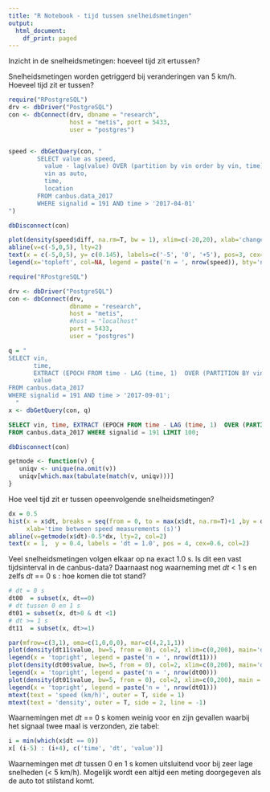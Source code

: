 ```yaml
---
title: "R Notebook - tijd tussen snelheidsmetingen"
output:
  html_document:
    df_print: paged
---
```


Inzicht in de snelheidsmetingen: hoeveel tijd zit ertussen?

Snelheidsmetingen worden getriggerd bij veranderingen van 5 km/h. Hoeveel tijd zit er tussen?
```r
require("RPostgreSQL")
drv <- dbDriver("PostgreSQL")
con <- dbConnect(drv, dbname = "research",
                 host = "metis", port = 5433,
                 user = "postgres")


speed <- dbGetQuery(con, "
        SELECT value as speed, 
          value - lag(value) OVER (partition by vin order by vin, time) diff, 
          vin as auto, 
          time, 
          location 
        FROM canbus.data_2017
        WHERE signalid = 191 AND time > '2017-04-01'
")

dbDisconnect(con)

plot(density(speed$diff, na.rm=T, bw = 1), xlim=c(-20,20), xlab='change in speed (km/h)', main='', las=1)
abline(v=c(-5,0,5), lty=2)
text(x = c(-5,0,5), y= c(0.145), labels=c('-5', '0', '+5'), pos=3, cex=1, xpd=NA)
legend(x='topleft', col=NA, legend = paste('n = ', nrow(speed)), bty='n', cex=1)

```


```r
require("RPostgreSQL")

drv <- dbDriver("PostgreSQL")
con <- dbConnect(drv, 
                 dbname = "research",
                 host = "metis",
                 #host = "localhost"
                 port = 5433,
                 user = "postgres")

q = "
SELECT vin, 
       time, 
       EXTRACT (EPOCH FROM time - LAG (time, 1)  OVER (PARTITION BY vin ORDER BY vin, time)) dt, 
       value
FROM canbus.data_2017 
WHERE signalid = 191 AND time > '2017-09-01';
  "
x <- dbGetQuery(con, q)
```


```sql
SELECT vin, time, EXTRACT (EPOCH FROM time - LAG (time, 1)  OVER (PARTITION BY vin ORDER BY vin, time)) dt, value
FROM canbus.data_2017 WHERE signalid = 191 LIMIT 100;
```

```r
dbDisconnect(con)
```

```r
getmode <- function(v) {
   uniqv <- unique(na.omit(v))
   uniqv[which.max(tabulate(match(v, uniqv)))]
}
```


Hoe veel tijd zit er tussen opeenvolgende snelheidsmetingen? 
```r
dx = 0.5
hist(x = x$dt, breaks = seq(from = 0, to = max(x$dt, na.rm=T)+1 ,by = dx), xlim=c(0,60), freq = F, las=1,
     xlab='time between speed measurements (s)')
abline(v=getmode(x$dt)-0.5*dx, lty=2, col=2)
text(x = 1,  y = 0.4, labels = 'dt = 1.0', pos = 4, cex=0.6, col=2)
```

Veel snelheidsmetingen volgen elkaar op na exact 1.0 s. Is dit een vast tijdsinterval in de canbus-data?
Daarnaast nog waarneming met _dt_ < 1 s en zelfs _dt_ == 0 s : hoe komen die tot stand?
```r
# dt = 0 s
dt00  = subset(x, dt==0)
# dt tussen 0 en 1 s
dt01 = subset(x, dt>0 & dt <1)
# dt >= 1 s
dt11  = subset(x, dt>=1)

par(mfrow=c(3,1), oma=c(1,0,0,0), mar=c(4,2,1,1))
plot(density(dt11$value, bw=5, from = 0), col=2, xlim=c(0,200), main='dt >= 1 s', yaxt='n', xlab='')
legend(x = 'topright', legend = paste('n = ', nrow(dt11)))
plot(density(dt00$value, bw=5, from = 0), col=2, xlim=c(0,200), main='dt = 0 s', yaxt='n', xlab='')
legend(x = 'topright', legend = paste('n = ', nrow(dt00)))
plot(density(dt01$value, bw=5, from = 0), col=2, xlim=c(0,200), main = '0 < dt < 1 s', yaxt='n', xlab='')
legend(x = 'topright', legend = paste('n = ', nrow(dt01)))
mtext(text = 'speed (km/h)', outer = T, side = 1)
mtext(text = 'density', outer = T, side = 2, line = -1)
```

Waarnemingen met _dt_ == 0 s komen weinig voor en zijn gevallen waarbij het signaal twee maal is verzonden, zie tabel:

```r
i = min(which(x$dt == 0))
x[ (i-5) : (i+4), c('time', 'dt', 'value')]
```

Waarnemingen met _dt_ tussen 0 en 1 s komen uitsluitend voor bij zeer lage snelheden (< 5 km/h). Mogelijk wordt een altijd een meting doorgegeven als de auto tot stilstand komt.

